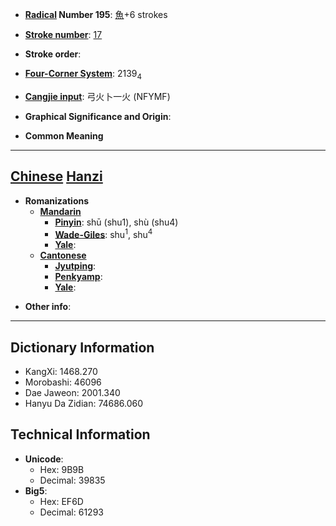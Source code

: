 * '''[[Wiktionary:Chinese radical index| Radical]] Number 195''': [[Wiktionary:Chinese radical index 魚|魚]]+6 strokes

* '''[[Wiktionary:Chinese total strokes index|Stroke number]]''': [[Wiktionary:Chinese total strokes index 17|17]]

* '''Stroke order''': 

* '''[[Wiktionary:Chinese four corner index|Four-Corner System]]''': 2139<sub>4</sub>

* '''[[Wiktionary:Chinese Cangjie index|Cangjie input]]''': 弓火卜一火 (NFYMF)

* '''Graphical Significance and Origin''': 

* '''Common Meaning'''

----

== [[Chinese]] [[Hanzi]] ==

* '''Romanizations'''
** '''[[Mandarin]]'''
*** '''[[Pinyin]]''': shū (shu1), shù (shu4)
*** '''[[Wade-Giles]]''': shu<sup>1</sup>, shu<sup>4</sup>
*** '''[[Yale]]''': 
** '''[[Cantonese]]'''
*** '''[[Jyutping]]''':
*** '''[[Penkyamp]]''': 
*** '''[[Yale]]''': 

* '''Other info''': 

----

== Dictionary Information ==

* KangXi: 1468.270
* Morobashi: 46096
* Dae Jaweon: 2001.340
* Hanyu Da Zidian: 74686.060

== Technical Information ==

* '''Unicode''':
** Hex: 9B9B
** Decimal: 39835
* '''Big5''':
** Hex: EF6D
** Decimal: 61293